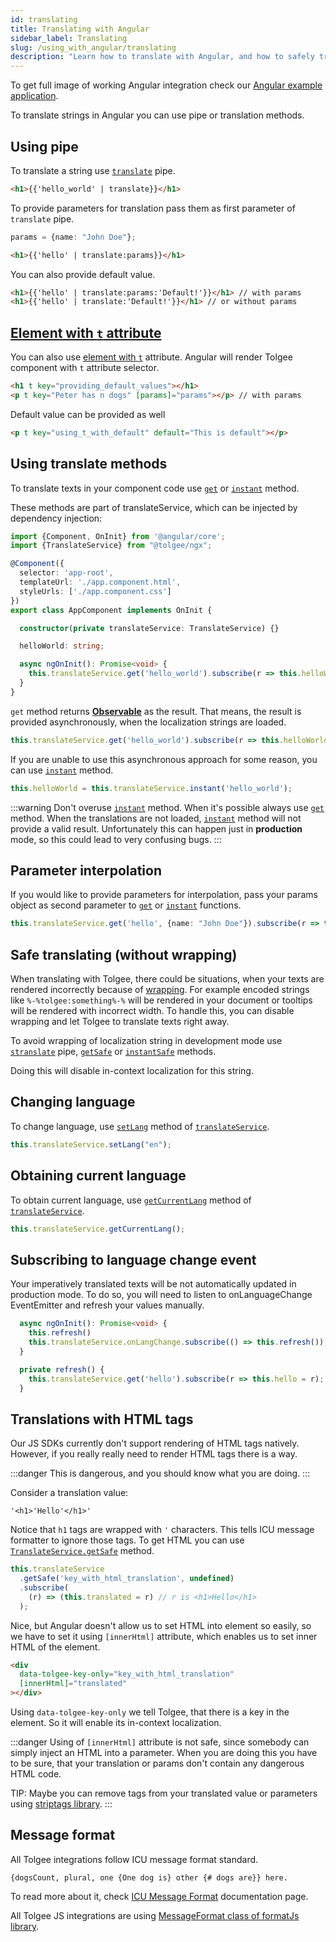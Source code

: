 ```yaml
---
id: translating
title: Translating with Angular
sidebar_label: Translating
slug: /using_with_angular/translating
description: "Learn how to translate with Angular, and how to safely translating without wrapping. To translate strings in Angular you can use pipe or translation methods."
---
```


To get full image of working Angular integration check our [Angular example application](https://github.com/tolgee/ngx-example).

To translate strings in Angular you can use pipe or translation methods.

## Using pipe
To translate a string use [`translate`](api#translate-pipe) pipe.

```html
<h1>{{'hello_world' | translate}}</h1>
```

To provide parameters for translation pass them as first parameter of `translate` pipe.

```typescript
params = {name: "John Doe"};
```

```html
<h1>{{'hello' | translate:params}}</h1>
```

You can also provide default value.
```html
<h1>{{'hello' | translate:params:'Default!'}}</h1> // with params
<h1>{{'hello' | translate:'Default!'}}</h1> // or without params
```

## [Element with `t` attribute](api#tcomponent)
You can also use [element with `t`](api#tcomponent) attribute. Angular will render Tolgee component with `t` attribute selector.
```html
<h1 t key="providing_default_values"></h1>
<p t key="Peter has n dogs" [params]="params"></p> // with params
```

Default value can be provided as well
```html
<p t key="using_t_with_default" default="This is default"></p>
```

## Using translate methods
To translate texts in your component code use [`get`](api#method-get)
or [`instant`](api#method-instant)  method.

These methods are part of translateService, which can be injected by dependency injection:

```typescript
import {Component, OnInit} from '@angular/core';
import {TranslateService} from "@tolgee/ngx";

@Component({
  selector: 'app-root',
  templateUrl: './app.component.html',
  styleUrls: ['./app.component.css']
})
export class AppComponent implements OnInit {

  constructor(private translateService: TranslateService) {}

  helloWorld: string;

  async ngOnInit(): Promise<void> {
    this.translateService.get('hello_world').subscribe(r => this.helloWorld = r);
  }
}
```

`get` method returns [**Observable**](https://rxjs-dev.firebaseapp.com/guide/observable) as the result. That means, the
result is provided asynchronously, when the localization strings are loaded.


```typescript
this.translateService.get('hello_world').subscribe(r => this.helloWorld = r);
```

If you are unable to use this asynchronous approach for some reason, you can use
[`instant`](api#method-instant) method.

```typescript
this.helloWorld = this.translateService.instant('hello_world');
```

:::warning
Don't overuse [`instant`](api#method-instant) method. When it's possible
always use [`get`](api#method-get) method. When the translations are not loaded,
[`instant`](api#method-instant) method will not provide a valid result.
Unfortunately this can happen just in **production** mode, so this
could lead to very confusing bugs.
:::

## Parameter interpolation

If you would like to provide parameters for interpolation, pass your params object as second parameter
to [`get`](api#method-get) or
[`instant`](api#method-instant) functions.

```typescript
this.translateService.get('hello', {name: "John Doe"}).subscribe(r => this.hello = r);
```

## Safe translating (without wrapping)
When translating with Tolgee, there could be situations, when your texts are rendered incorrectly because of
[wrapping](/wrapping.mdx).
For example encoded strings like `%-%tolgee:something%-%` will be rendered in your document or tooltips will be rendered
with incorrect width. To handle this, you can disable wrapping and let Tolgee to translate texts right away.

To avoid wrapping of localization string in development mode use
[`stranslate`](api#stranslate-pipe) pipe,
[`getSafe`](api#method-getsafe) or
[`instantSafe`](api#method-instantsafe) methods.

Doing this will disable in-context localization for this string.

## Changing language

To change language, use [`setLang`](api#method-setlang) method of
[`translateService`](api#translateservice).

```typescript
this.translateService.setLang("en");
```

## Obtaining current language
To obtain current language, use [`getCurrentLang`](api#method-getcurrentlang)
method of [`translateService`](api#translateservice).

```typescript
this.translateService.getCurrentLang();
```

## Subscribing to language change event
Your imperatively translated texts will be not automatically updated in production mode. To do so, you will need to
listen to onLanguageChange EventEmitter and refresh your values manually.

```typescript
  async ngOnInit(): Promise<void> {
    this.refresh()
    this.translateService.onLangChange.subscribe(() => this.refresh());
  }

  private refresh() {
    this.translateService.get('hello').subscribe(r => this.hello = r);
  }
```


## Translations with HTML tags

Our JS SDKs currently don't support rendering of HTML tags natively. However, if you really really need to render HTML tags there is a way.

:::danger
This is dangerous, and you should know what you are doing.
:::

Consider a translation value:
```
'<h1>'Hello'</h1>'
```

Notice that `h1` tags are wrapped with `'` characters. This tells ICU message formatter to ignore those tags.
To get HTML you can use [`TranslateService.getSafe`](api#method-getsafe) method.

```ts
this.translateService
  .getSafe('key_with_html_translation', undefined)
  .subscribe(
    (r) => (this.translated = r) // r is <h1>Hello</h1>
  );
```

Nice, but Angular doesn't allow us to set HTML into element so easily, so we have to set it using `[innerHtml]` attribute,
which enables us to set inner HTML of the element.
```html
<div
  data-tolgee-key-only="key_with_html_translation"
  [innerHtml]="translated"
></div>
```

Using `data-tolgee-key-only` we tell Tolgee, that there is a key in the element. So it will enable its in-context localization.

:::danger
Using of `[innerHtml]` attribute is not safe, since somebody can simply inject an HTML into a parameter. When you are
doing this you have to be sure, that your translation or params don't contain any dangerous HTML code.

TIP: Maybe you can remove tags from your translated value or parameters using [striptags library](https://www.npmjs.com/package/striptags).
:::

## Message format
All Tolgee integrations follow ICU message format standard.

```{dogsCount, plural, one {One dog is} other {# dogs are}} here.```

To read more about it, check
[ICU Message Format](/docs/icu_message_format) documentation page.

All Tolgee JS integrations are using [MessageFormat class of formatJs library](https://formatjs.io/docs/intl-messageformat/).
